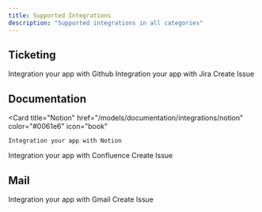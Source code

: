 ```yaml
---
title: Supported Integrations
description: "Supported integrations in all categories"
---
```


## Ticketing

<CardGroup cols={3}>
  <Card
    title="Github"
    href="/models/ticketing/integrations/github"
    color="#0061e6"
    icon="github"
  >
    Integration your app with Github
  </Card>
  <Card
    title="Jira"
    href="/models/ticketing/integrations/jira"
    color="#0061e6"
    icon="jira"
  >
    Integration your app with Jira
  </Card>
  <Card
    title="Need a Ticketing Integration"
    href="https://github.com/poozlehq/poozle/issues/new?assignees=&labels=type%2Fbug%2Cintegration%2Cneeds-triage&projects=&template=issue-connector.yaml&title=Integration+Issue%3A+"
    color="#0061e6"
    icon="plus"
  >
    Create Issue
  </Card>
</CardGroup>

## Documentation

<CardGroup cols={3}>

  <Card
    title="Notion"
    href="/models/documentation/integrations/notion"
    color="#0061e6"
    icon="book"
  >
    Integration your app with Notion
  </Card>
  <Card
    title="Confluence"
    href="/models/documentation/integrations/confluence"
    color="#0061e6"
    icon="confluence"
  >
    Integration your app with Confluence
  </Card>
    <Card
    title="Need a Documentation Integration"
    href="https://github.com/poozlehq/poozle/issues/new?assignees=&labels=type%2Fbug%2Cintegration%2Cneeds-triage&projects=&template=issue-connector.yaml&title=Integration+Issue%3A+"
    color="#0061e6"
    icon="plus"
  >
    Create Issue
  </Card>
</CardGroup>

## Mail

<CardGroup cols={3}>
  <Card
    title="Gmail"
    href="/models/mail/integrations/gmail"
    color="#0061e6"
    icon="envelope"
  >
    Integration your app with Gmail
  </Card>
  <Card
    title="Need a Mail Integration"
    href="https://github.com/poozlehq/poozle/issues/new?assignees=&labels=type%2Fbug%2Cintegration%2Cneeds-triage&projects=&template=issue-connector.yaml&title=Integration+Issue%3A+"
    color="#0061e6"
    icon="plus"
  >
    Create Issue
  </Card>
</CardGroup>
